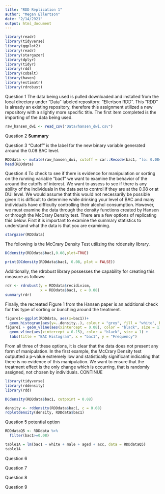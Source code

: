 ```yaml
---
title: "RDD Replication 1"
author: "Megan Ellertson"
date: "2/14/2021"
output: html_document
---
```

```r
library(readr)
library(tidyverse)
library(ggplot2)
library(readr)
library(stargazer)
library(dplyr)
library(tidyr)
library(rdd)
library(cobalt)
library(haven)
library(estimatr)
library(rdrobust)
```

Question 1
The data being used is pulled downloaded and installed from the local directory under "Data" labeled repository: "Ellertson RDD". This "RDD" is already an existing repository, therefore this assignment utilized a new repository with a slightly more specific title. The first item completed is the importing of the data being used. 
```r

raw_hansen_dwi <- read_csv("Data/hansen_dwi.csv")

```

Question 2 
**Summary**

Question 3
"Cutoff" is the label for the new binary variable generated around the 0.08 BAC level. 
```r
RDDdata <- mutate(raw_hansen_dwi, cutoff = car::Recode(bac1, "lo: 0.08= 0; else = 1"))
head(RDDdata)
``` 
Question 4 
To check to see if there is evidence for manipulation or sorting on the running variable "bac1" we want to examine the behavior of the around the cutoffs of interest.  We want to assess to see if there is any ability of the individuals in the data set to control if they are at the 0.08 or at DUI level. We would assume that this would not necessarily be possible given it is difficult to determine while drinking your level of BAC and many individuals have difficulty controlling their alcohol consumption. However, we must examine the data through the density functions created by Hansen or through the McCrary Density test.  There are a few options of replicating this below.
First it is important to examine the summary statistics to understand what the data is that you are examining. 

```r
stargazer(RDDdata)
```

The following is the McCrary Density Test utilizing the rddensity library. 
```r
DCdensity(RDDdata$bac1,0.08,plot=TRUE)

print(DCdensity(RDDdata$bac1, 0.08, plot = FALSE))

```

Additionally, the rdrobust library possesses the capability for creating this measure as follows:
```r
rdr <- rdrobust(y = RDDdata$recidivism,
                x = RDDdata$bac1, c = 0.08)
summary(rdr)

```

Finally, the recreated Figure 1 from the Hansen paper is an additional check for this type of sorting or bunching around the treatment.  
```r
figure1<-ggplot(RDDdata, aes(x=bac1))+
  geom_histogram(aes(y=..density..), colour = "grey", fill = "white", binwidth = 0.001)
figure1 + geom_vline(aes(xintercept = 0.08), color = "black", size = 1) +
  geom_vline(aes(xintercept = 0.15), color = "black", size = 1) +
  labs(title = "BAC Histogram", x = "bac1", y = "Frequency")
```
From all three of these options, it is clear that the data does not present any form of manipulation. In the first example, the McCrary Density test outputted a p-value extremely low and statistically significant indicating that there is no evidence of this manipulation.  We want to ensure that the treatment effect is the only change which is occurring, that is randomly assigned, not chosen by individuals. CONTINUE

```r
library(tidyverse)
library(rddensity)
library(rdd)

DCdensity(RDDdata$bac1, cutpoint = 0.08)

density <- rddensity(RDDdata$bac1, c = 0.08)
rdplotdensity(density, RDDdata$bac1)
```


Question 5 potential option 
```r
RDDdataQ5 <- RDDdata %>% 
  filter(bac1>=0.08)

table1A = lm(bac1 ~ white + male + aged + acc, data = RDDdataQ5)
table1A

```


Question 6

Question 7

Question 8

Question 9



